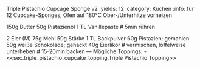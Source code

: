 Triple Pistachio Cupcage Sponge v2
:yields: 12
:category: Kuchen
:info: für 12 Cupcake-Sponges, Ofen auf 180°C Ober-/Unterhitze vorheizen

150g Butter
50g Pistazienöl
1 TL Vanillepaste
# 5min rühren

2 Eier (M) 
75g Mehl
50g Stärke
1 TL Backpulver
60g Pistazien; gemahlen
50g weiße Schokolade; gehackt
40g Eierlikör
# vermischen, löffelweise unterheben
# 15-20min backen
---
Mögliche Toppings:
- <<sec.triple_pistachio_cupcake_topping,Triple Pistachio Topping>>


